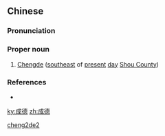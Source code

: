 {{also|成徳}}
==Chinese==
{{zh-forms}}

===Pronunciation===
{{zh-pron
|m=Chéngdé
|cat=pn
}}

===Proper noun===
{{zh-proper noun}}

# {{lb|zh|archaic}} [[w:Shou County|Chengde]] ([[southeast]] of [[present]] [[day]] [[w:Shou County|Shou County]])

===References===
* {{cite-book
|last=Luo
|first=Guanzhong
|authorlink=w:Luo Guanzhong
|coauthors=
|year=
|title=Annotated [[s:Romance of the Three Kingdoms/Chapter 10#15|Romance of the Three Kingdoms/Chapter 10]], page 126, note 15
|language=Mandarin
|publisher=
|location=
|isbn=957911305X
}}

[[Category:Mandarin archaic terms|cheng2de2]]

[[ky:成德]]
[[zh:成德]]